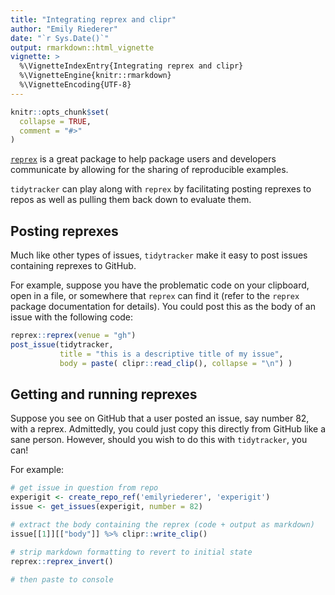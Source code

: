 ```yaml
---
title: "Integrating reprex and clipr"
author: "Emily Riederer"
date: "`r Sys.Date()`"
output: rmarkdown::html_vignette
vignette: >
  %\VignetteIndexEntry{Integrating reprex and clipr}
  %\VignetteEngine{knitr::rmarkdown}
  %\VignetteEncoding{UTF-8}
---
```


```r
knitr::opts_chunk$set(
  collapse = TRUE,
  comment = "#>"
)
```

[`reprex`](https://www.tidyverse.org/help/) is a great package to help package users and developers communicate by allowing for the sharing of reproducible examples. 

`tidytracker` can play along with `reprex` by facilitating posting reprexes to repos as well as pulling them back down to evaluate them.

## Posting reprexes

Much like other types of issues, `tidytracker` make it easy to post issues containing reprexes to GitHub.

For example, suppose you have the problematic code on your clipboard, open in a file, or somewhere that `reprex` can find it (refer to the `reprex` package documentation for details). You could post this as the body of an issue with the following code:

```r
reprex::reprex(venue = "gh")
post_issue(tidytracker,
           title = "this is a descriptive title of my issue",
           body = paste( clipr::read_clip(), collapse = "\n") )
```

## Getting and running reprexes

Suppose you see on GitHub that a user posted an issue, say number 82, with a reprex. Admittedly, you could just copy this directly from GitHub like a sane person. However, should you wish to do this with `tidytracker`, you can!

For example:

```r

# get issue in question from repo
experigit <- create_repo_ref('emilyriederer', 'experigit')
issue <- get_issues(experigit, number = 82)

# extract the body containing the reprex (code + output as markdown)
issue[[1]][["body"]] %>% clipr::write_clip()

# strip markdown formatting to revert to initial state
reprex::reprex_invert()

# then paste to console
```

